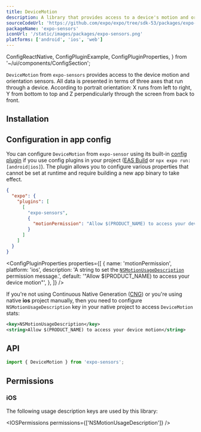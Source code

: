 ```yaml
---
title: DeviceMotion
description: A library that provides access to a device's motion and orientation sensors.
sourceCodeUrl: 'https://github.com/expo/expo/tree/sdk-53/packages/expo-sensors'
packageName: 'expo-sensors'
iconUrl: '/static/images/packages/expo-sensors.png'
platforms: ['android', 'ios', 'web']
---
```


  ConfigReactNative,
  ConfigPluginExample,
  ConfigPluginProperties,
} from '~/ui/components/ConfigSection';

`DeviceMotion` from `expo-sensors` provides access to the device motion and orientation sensors. All data is presented in terms of three axes that run through a device. According to portrait orientation: X runs from left to right, Y from bottom to top and Z perpendicularly through the screen from back to front.

## Installation

<APIInstallSection />

## Configuration in app config

You can configure `DeviceMotion` from `expo-sensor` using its built-in [config plugin](/config-plugins/introduction/) if you use config plugins in your project ([EAS Build](/build/introduction) or `npx expo run:[android|ios]`). The plugin allows you to configure various properties that cannot be set at runtime and require building a new app binary to take effect.

<ConfigPluginExample>

```json app.json
{
  "expo": {
    "plugins": [
      [
        "expo-sensors",
        {
          "motionPermission": "Allow $(PRODUCT_NAME) to access your device motion."
        }
      ]
    ]
  }
}
```

</ConfigPluginExample>

<ConfigPluginProperties
  properties={[
    {
      name: 'motionPermission',
      platform: 'ios',
      description: 'A string to set the [`NSMotionUsageDescription`](#ios) permission message.',
      default: '"Allow $(PRODUCT_NAME) to access your device motion"',
    },
  ]}
/>

<ConfigReactNative>

If you're not using Continuous Native Generation ([CNG](/workflow/continuous-native-generation/)) or you're using native **ios** project manually, then you need to configure `NSMotionUsageDescription` key in your native project to access `DeviceMotion` stats:

```xml ios/[app]/Info.plist
<key>NSMotionUsageDescription</key>
<string>Allow $(PRODUCT_NAME) to access your device motion</string>
```

</ConfigReactNative>

## API

```js
import { DeviceMotion } from 'expo-sensors';
```

<APISection packageName="expo-device-motion" />

## Permissions

### iOS

The following usage description keys are used by this library:

<IOSPermissions permissions={['NSMotionUsageDescription']} />
